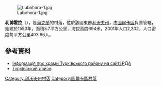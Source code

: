 [[Image:Lubohora-1.jpg|right]]

{{coord|48|55|26|N|22|56|25|E|scale:100000|display=title}}

'''利博霍拉'''（{{lang-uk|Либохора}}），是[[烏克蘭|烏克蘭]]的村落，位於該國東部[[利沃夫州|利沃夫州]]，由[[圖爾卡區|圖爾卡區]]負責管轄，始建於1553年，面積5.7平方公里，海拔高度694米，2001年人口2,302，人口密度每平方公里403.86人。

==參考資料==
* [http://turka-rda.gov.ua/turkivschyna-turystychna/1284-2 Інформація про храми Турківського району на сайті РДА]{{Wayback|url=http://turka-rda.gov.ua/turkivschyna-turystychna/1284-2 |date=20151024002426 }}
* [http://turka-ua.net/publ/1-1-0-594#.Uegvr9Lxo7x Турківський район]{{Dead link|date=2019年10月 |bot=InternetArchiveBot |fix-attempted=yes }}.

{{DEFAULTSORT:Либохора}}
[[Category:利沃夫州村落|Category:利沃夫州村落]]
[[Category:圖爾卡區村落|Category:圖爾卡區村落]]


{{Lviv-geo-stub}}